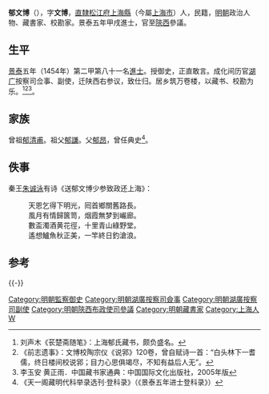 {{明清人物信息框
| 姓名 = 郁文博
| 原名 =
| 圖片名稱 = 
| 圖片大小 = 220px
| 圖片說明 = 
| 最高職務 = 陝西布政使司右參議
| 國家 = 大明
| 爵位 =
| 籍貫 = [[南直隸|直隸]][[松江府|松江府]][[上海縣|上海縣]]
| 族裔 = 漢族
| 旗籍 = 
| 字號 = 
| 室名 = 
| 諡號 = 
| 出生日期 = 永樂十五年（1417年）
| 出生地點 = 
| 逝世日期 = 弘治十三年（1496年）
| 逝世地點 = 
| 墓葬 =
| 配偶 =
| 親屬 = 
| 出身 = 
*應天府鄉試第三名舉人
*景泰五年甲戌科進士出身
| 經歷 = 
| 著作 =
}}

'''郁文博'''（{{bd|1417年||1496年||Y}}），字'''文博'''，[[南直隸|直隸]][[松江府|松江府]][[上海縣|上海縣]]（今屬[[上海市|上海市]]）人，民籍，[[明朝|明朝]]政治人物、藏書家、校勘家。景泰五年甲戌進士，官至[[陝西|陝西]]參議。

==生平==
[[景泰|景泰]]五年（1454年）第二甲第八十一名[[進士|進士]]。授御史，正直敢言。成化间历官[[湖广|湖广]]按察司佥事、副使，迁陕西右参议，致仕归。居乡筑万卷楼，以藏书、校勘为乐。<ref>刘声木《苌楚斋随笔》：上海郁氏藏书，颇负盛名。</ref><ref>《前志遗事》：文博校陶宗仪《说郛》120卷，曾自赋诗一首：“白头林下一耆儒，终日楼间校说郛；目力心思俱竭尽，不知有益后人无”。</ref><ref>李玉安 黄正雨．中国藏书家通典：中国国际文化出版社，2005年版</ref>。

==家族==
曾祖[[郁清甫|郁清甫]]。祖父[[郁謙|郁謙]]。父[[郁昂|郁昂]]，曾任典史<ref>《天一阁藏明代科举录选刊·登科录》（《景泰五年进士登科录》）</ref>。

==佚事==
秦王[[朱诚泳|朱诚泳]]有诗《送郁文博少参致政还上海》：
:天恩乞得下明光，囘首鄉關舊路長。
:風月有情歸篋笥，烟霞無梦到巗廊。
:數盃濁酒黄花徑，十里青山綠野堂。
:遙想鱸魚秋正美，一竿終日釣滄浪。

==参考==
{{reflist}}

{{-}}
{{景泰五年甲戌科殿試金榜}}
{{DEFAULTSORT:Yu郁}}
[[Category:明朝監察御史|Category:明朝監察御史]]
[[Category:明朝湖廣按察司僉事|Category:明朝湖廣按察司僉事]]
[[Category:明朝湖廣按察司副使|Category:明朝湖廣按察司副使]]
[[Category:明朝陝西布政使司參議|Category:明朝陝西布政使司參議]]
[[Category:明朝藏書家|Category:明朝藏書家]]
[[Category:上海人|Category:上海人]]
[[Category:郁姓|W]]